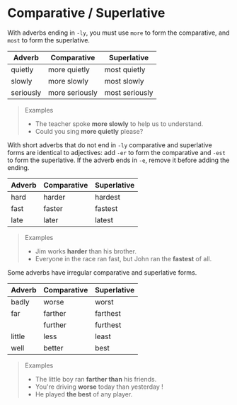 # Comparative / Superlative

With adverbs ending in `-ly`, you must use `more` to form the comparative, and `most` to form the superlative.

| Adverb    | Comparative    | Superlative    |
| --------- | -------------- | -------------- |
| quietly   | more quietly   | most quietly   |
| slowly    | more slowly    | most slowly    |
| seriously | more seriously | most seriously |

> Examples
>
> - The teacher spoke **more slowly** to help us to understand.
> - Could you sing **more quietly** please?

With short adverbs that do not end in `-ly` comparative and superlative forms are identical to adjectives: add `-er` to form the comparative and `-est` to form the superlative. If the adverb ends in `-e`, remove it before adding the ending.

| Adverb | Comparative | Superlative |
| ------ | ----------- | ----------- |
| hard   | harder      | hardest     |
| fast   | faster      | fastest     |
| late   | later       | latest      |

> Examples
>
> - Jim works **harder** than his brother.
> - Everyone in the race ran fast, but John ran the **fastest** of all.

Some adverbs have irregular comparative and superlative forms.

| Adverb | Comparative | Superlative |
| ------ | ----------- | ----------- |
| badly  | worse       | worst       |
| far    | farther     | farthest    |
|        | further     | furthest    |
| little | less        | least       |
| well   | better      | best        |

> Examples
>
> - The little boy ran **farther than** his friends.
> - You're driving **worse** today than yesterday !
> - He played **the best** of any player.
